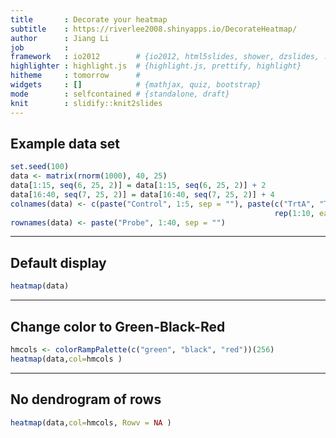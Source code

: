 ```yaml
---
title       : Decorate your heatmap
subtitle    : https://riverlee2008.shinyapps.io/DecorateHeatmap/
author      : Jiang Li
job         : 
framework   : io2012        # {io2012, html5slides, shower, dzslides, ...}
highlighter : highlight.js  # {highlight.js, prettify, highlight}
hitheme     : tomorrow      # 
widgets     : []            # {mathjax, quiz, bootstrap}
mode        : selfcontained # {standalone, draft}
knit        : slidify::knit2slides
---
```


## Example data set

```r
set.seed(100)
data <- matrix(rnorm(1000), 40, 25)
data[1:15, seq(6, 25, 2)] = data[1:15, seq(6, 25, 2)] + 2
data[16:40, seq(7, 25, 2)] = data[16:40, seq(7, 25, 2)] + 4
colnames(data) <- c(paste("Control", 1:5, sep = ""), paste(c("TrtA", "TrtB"),
                                                           rep(1:10, each = 2), sep = ""))
rownames(data) <- paste("Probe", 1:40, sep = "")
```

---

## Default display
```r
heatmap(data)
```

---


## Change color to Green-Black-Red

```r
hmcols <- colorRampPalette(c("green", "black", "red"))(256)
heatmap(data,col=hmcols )
```

---

## No dendrogram of rows

```r
heatmap(data,col=hmcols, Rowv = NA )
```





